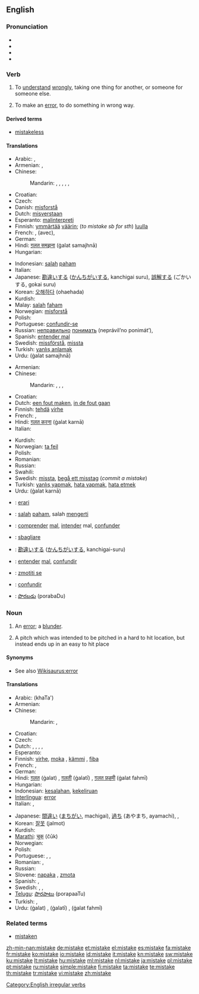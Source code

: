 ==English==

===Pronunciation===
* {{SAMPA|/mIs"teIk/}}
* {{IPA|/mɪs'teɪk/}}
* {{audio|en-us-mistake.ogg|Audio (US)}}
* {{rhymes|eɪk}}

===Verb===
{{en-verb|mistakes|mistaking|mistook|mistaken}}

# {{transitive}} To [[understand]] [[wrongly]], taking one thing for another, or someone for someone else.
# {{transitive}} To make an [[error]], to do something in wrong way.

====Derived terms====
* [[mistakeless]]

====Translations====
{{trans-top|To take one thing for another}}
* Arabic: {{Arab|[[اساء الفهم]]}} {{IPAchar|(’asá’ al-fáhem)}},  {{t|ar|أخطأ|tr='akhTa'a}}
* Armenian: {{t-|hy|խառնել|tr=xaṙnel}}, {{t|hy|շփոթել|tr=šp'ot'el}}
* Chinese:
*: Mandarin: {{t|cmn|誤會|sc=Hani}}, {{t|cmn|误会|tr=wùhuì|sc=Hani}}, {{t|cmn|弄錯|sc=Hani}},  {{t|cmn|弄错|tr=nòngcuò|sc=Hani}},  {{t|cmn|錯認|sc=Hani}},  {{t|cmn|错认|tr=cuòrèn|sc=Hani}}
* Croatian: {{t-|hr|pogriješiti|alt=pogrijéšiti}}
* Czech: {{t-|cs|zaměnit}}
* Danish: [[misforstå]]
* Dutch: [[misverstaan]]
* Esperanto: [[malinterpreti]]
* Finnish: [[ymmärtää]] [[väärin]]; (''to mistake sb for sth'') [[luulla]]
* French: {{t+|fr|méprendre}}, {{t+|fr|confondre}} (avec), {{t-|fr|faire erreur}}
* German: {{t+|de|verwechseln}}
* Hindi: [[ग़लत समझना]] (ġalat samajhnā)
* Hungarian: {{t+|hu|félreért}}
{{trans-mid}}
* Indonesian: [[salah]] [[paham]]
* Italian: {{t-|it|fraintendere}}
* Japanese: [[勘違い]]する ([[かんちがい]]する, kanchigai suru), [[誤解]]する (ごかいする, gokai suru)
* Korean: [[오해하다]] (ohaehada)
* Kurdish: {{ku-Arab|[[به‌غه‌له‌ت]]}}
* Malay: [[salah]] [[faham]]
* Norwegian: [[misforstå]]
* Polish: {{t+|pl|pomylić}}
* Portuguese: [[confundir-se]]
* Russian: [[неправильно]] [[понимать]] (neprávil’no ponimát’), {{t+|ru|принимать|tr=prinimát'}} {{qualifier|кого-л. за другого, что-л. за другое}}
* Spanish: [[entender mal]]
* Swedish: [[missförstå]], [[missta]]
* Turkish: [[yanlış anlamak]]
* Urdu: {{ur-Arab|[[غلط سمجھنا]]}} (ġalat samajhnā)
{{trans-bottom}}

{{trans-top|To make an error}}
* Armenian: {{t|hy|սխալվել|tr=sxalvel}}
* Chinese:
*: Mandarin: {{t|cmn|誤會|sc=Hani}},  {{t|cmn|误会|tr=wùhuì|sc=Hani}},  {{t-|cmn|誤解|sc=Hani}},  {{t-|cmn|误解|tr=wùjiě|sc=Hani}}
* Croatian: {{t-|hr|pogriješiti|alt=pogrijéšiti}}
* Dutch: [[een fout maken]], [[in de fout gaan]]
* Finnish: [[tehdä]] [[virhe]]
* French: {{t+|fr|se tromper}},
* Hindi: [[ग़लत करना]] (ġalat karnā)
* Italian: {{t+|it|sbagliare}}
{{trans-mid}}
* Kurdish: {{ku-Arab|[[غه‌له‌ت کردن]]}}
* Norwegian: [[ta feil]]
* Polish: {{t+|pl|pomylić się}}
* Romanian: {{t+|ro|greşi}}
* Russian: {{t|ru|ошибаться|tr=ošibát'sja}}
* Swahili: {{t+|sw|kosa|xs=Swahili}}
* Swedish: [[missta]], [[begå ett misstag]] (''commit a mistake'')
* Turkish: [[yanlış yapmak]], [[hata yapmak]], [[hata etmek]]
* Urdu: {{ur-Arab|[[غلط کرنا]]}} (ġalat karnā)
{{trans-bottom}}

{{checktrans-top}}
* {{ttbc|Esperanto}}: [[erari]]
* {{ttbc|Indonesian}}: [[salah]] [[paham]], salah [[mengerti]]
* {{ttbc|Interlingua}}: [[comprender]] [[mal]], [[intender]] mal, [[confunder]]
* {{ttbc|Italian}}: [[sbagliare]]
* {{ttbc|Japanese}}: [[勘違い]]する ([[かんちがい]]する, kanchigai-suru)
* {{ttbc|Portuguese}}: [[entender]] [[mal]], [[confundir]]
* {{ttbc|Slovene}}: [[zmotiti se]]
* {{ttbc|Spanish}}: [[confundir]]
* {{ttbc|Telugu}}: [[పొరబడు]] (porabaDu)
{{trans-bottom}}

===Noun===
{{en-noun}}

# An [[error]]; a [[blunder]].
# {{baseball}} A pitch which was intended to be pitched in a hard to hit location, but instead ends up in an easy to hit place

====Synonyms====
* See also [[Wikisaurus:error]]

====Translations====
{{trans-top|An error (1)}}
* Arabic: {{Arab|[[خطأ]]}} (khaTa')
* Armenian: {{t-|hy|սխալ|tr=sxal}}
* Chinese:
*: Mandarin: {{t-|cmn|錯誤|sc=Hani}},  {{t-|cmn|错误|tr=cuòwù|sc=Hani}}
* Croatian: {{t-|hr|grješka|f|alt=grjȅška}}
* Czech: {{t+|cs|chyba|f}}
* Dutch: {{t+|nl|fout|f}}, {{t-|nl|misverstand|n}}, {{t+|nl|blunder|m}}, {{t+|nl|vergissing|f}},  {{t-|nl|onjuistheid|f}}
* Esperanto: {{t-|eo|eraro|xs=Esperanto}}
* Finnish: [[virhe]], [[moka]] {{italbrac|colloquial}}, [[kämmi]] {{italbrac|colloquial}}, [[fiba]] {{italbrac|slang}}
* French: {{t+|fr|faute|f}}, {{t+|fr|erreur|f}}
* German: {{t+|de|Fehler|m}}
* Hindi: [[ग़लत]] (ġalat) {{m}}, [[ग़लती]] (ġalatī) {{f}}, [[ग़लत फ़हमी]] (ġalat fahmī) {{f}}
* Hungarian: {{t+|hu|hiba}}
* Indonesian: [[salah|kesalahan]], [[keliru|kekeliruan]]
* [[Interlingua]]: [[error]]
* Italian: {{t+|it|errore|m}}, {{t+|it|sbaglio|m}}
{{trans-mid}}
* Japanese: [[間違い]] ([[まちがい]], machigai), [[過ち]] (あやまち, ayamachi),  {{t-|ja|誤り|tr=ayamari}},  {{t+|ja|錯誤|tr=sakugo}}
* Korean: [[잘못]] (jalmot)
* Kurdish: {{ku-Arab|[[غه‌له‌ت]]}}
* [[Marathi]]: [[चूक]] (čūk)
* Norwegian: {{t+|no|feil|m}}
* Polish: {{t+|pl|pomyłka|f}}
* Portuguese: {{t+|pt|erro|m}}, {{t+|pt|engano|m}}, {{t+|pt|equívoco|m}}
* Romanian: {{t+|ro|greşeală|f}},  {{t|ro|eroare|f}}
* Russian: {{t+|ru|ошибка|f|tr=ošíbka}}
* Slovene: [[napaka]] {{f}}, [[zmota]] {{f}}
* Spanish: {{t+|es|error|m}}, {{t+|es|equivocación|f}}
* Swedish: {{t+|sv|fel|n}}, {{t+|sv|miss|c}}, {{t+|sv|misstag|n}}
* [[Telugu]]: [[పొరపాటు]] (porapaaTu)
* Turkish: {{t+|tr|hata}}, {{t+|tr|yanlış}}
* Urdu: {{ur-Arab|[[غلط]]}} (ġalat) {{m}}, {{ur-Arab|[[غلطی]]}} (ġalatī) {{f}}, {{ur-Arab|[[غلط فہمی]]}} (ġalat fahmī) {{f}}
{{trans-bottom}}

===Related terms===
* [[mistaken]]

[[Category:English irregular verbs]]

[[zh-min-nan:mistake]]
[[de:mistake]]
[[et:mistake]]
[[el:mistake]]
[[es:mistake]]
[[fa:mistake]]
[[fr:mistake]]
[[ko:mistake]]
[[io:mistake]]
[[id:mistake]]
[[it:mistake]]
[[kn:mistake]]
[[sw:mistake]]
[[ku:mistake]]
[[lt:mistake]]
[[hu:mistake]]
[[ml:mistake]]
[[nl:mistake]]
[[ja:mistake]]
[[pl:mistake]]
[[pt:mistake]]
[[ru:mistake]]
[[simple:mistake]]
[[fi:mistake]]
[[ta:mistake]]
[[te:mistake]]
[[th:mistake]]
[[tr:mistake]]
[[vi:mistake]]
[[zh:mistake]]